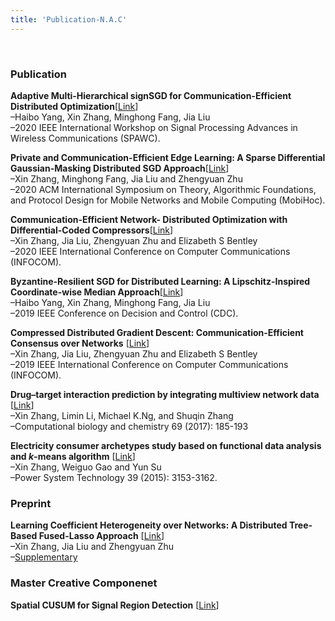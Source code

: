 ```yaml
---
title: 'Publication-N.A.C'
---
```

&nbsp;

### **Publication**  

<!-- **Taming Convergence for Asynchronous SGD with Unbounded Delay in Nonconvex Learning** [[Link](https://arxiv.org/pdf/1805.09470.pdf)]   -->
<!-- --Xin Zhang, Jia Liu and Zhengyuan Zhu   -->
<!-- --2020 IEEE Conference on Decision and Control (CDC).         -->

**Adaptive Multi-Hierarchical signSGD for Communication-Efficient Distributed Optimization**[[Link](http://web.cs.iastate.edu/~jialiu/publications/sign2SGD.pdf)]     
--Haibo Yang, Xin Zhang, Minghong Fang, Jia Liu    
--2020 IEEE International Workshop on Signal Processing Advances in Wireless Communications (SPAWC).     

**Private and Communication-Efficient Edge Learning: A Sparse Differential Gaussian-Masking Distributed SGD Approach**[[Link](https://arxiv.org/pdf/2001.03836.pdf)]  
--Xin Zhang, Minghong Fang, Jia Liu and Zhengyuan Zhu     
--2020 ACM International Symposium on Theory, Algorithmic Foundations, and Protocol Design for Mobile Networks and Mobile Computing (MobiHoc).   

**Communication-Efficient Network- Distributed Optimization with Differential-Coded Compressors**[[Link](https://arxiv.org/pdf/1912.03208.pdf)]  
--Xin Zhang, Jia Liu, Zhengyuan Zhu and Elizabeth S Bentley   
--2020 IEEE International Conference on Computer Communications (INFOCOM).   

**Byzantine-Resilient SGD for Distributed Learning: A Lipschitz-Inspired Coordinate-wise Median Approach**[[Link](https://arxiv.org/pdf/1909.04532.pdf)]   
--Haibo Yang, Xin Zhang, Minghong Fang, Jia Liu    
--2019 IEEE Conference on Decision and Control (CDC).   

**Compressed Distributed Gradient Descent: Communication-Efficient Consensus over Networks** [[Link](https://arxiv.org/pdf/1812.04048.pdf)]  
--Xin Zhang, Jia Liu, Zhengyuan Zhu and Elizabeth S Bentley   
--2019 IEEE International Conference on Computer Communications (INFOCOM). 

**Drug–target interaction prediction by integrating multiview network data** [[Link](https://www.sciencedirect.com/science/article/pii/S1476927117301950)]   
--Xin Zhang, Limin Li, Michael K.Ng, and Shuqin Zhang  
--Computational biology and chemistry 69 (2017): 185-193    

**Electricity consumer archetypes study based on functional data analysis and $k$-means algorithm** [[Link](http://new.oversea.cnki.net/KCMS/detail/detail.aspx?dbcode=CJFQ&dbname=CJFDLAST2015&filename=DWJS201511025&v=MDU3NzFOcm85SFlZUjhlWDFMdXhZUzdEaDFUM3FUcldNMUZyQ1VSTE9mWWVkcUZ5bmtWN3ZLSVRyQmZiRzRIOVQ=)]  
--Xin Zhang, Weiguo Gao and Yun Su  
--Power System Technology  39 (2015): 3153-3162.

### **Preprint**  

**Learning Coefficient Heterogeneity over Networks: A Distributed Tree-Based Fused-Lasso Approach** [[Link](https://arxiv.org/pdf/1905.11549.pdf)]   
--Xin Zhang, Jia Liu and Zhengyuan Zhu     
--[Supplementary](files/Supp_MSTClustering_FLASSO_ADMM.pdf)


### **Master Creative Componenet**  
**Spatial CUSUM for Signal Region Detection** [[Link](https://lib.dr.iastate.edu/cgi/viewcontent.cgi?article=1049&context=creativecomponents)]    



